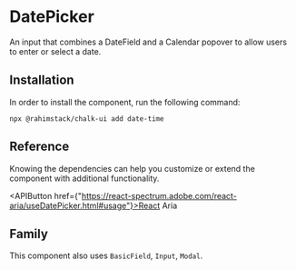 
<Meta of={Stories} name="Info"/>

# DatePicker

An input that combines a DateField and a Calendar popover to allow users to enter or select a date.

## Installation

In order to install the component, run the following command:

```shell
npx @rahimstack/chalk-ui add date-time
```

## Reference

Knowing the dependencies can help you customize or extend the component with additional functionality.

<APIButton href={"https://react-spectrum.adobe.com/react-aria/useDatePicker.html#usage"}>React Aria</APIButton>

## Family

This component also uses `BasicField`, `Input`, `Modal`.

